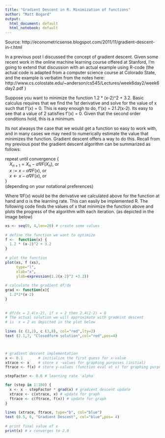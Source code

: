 ```yaml
---
title: "Gradient Descent in R. Minimization of functions"
author: "Matt Bogard"
output:
  html_document: default
  html_notebook: default
---
```


Source: http://econometricsense.blogspot.com/2011/11/gradient-descent-in-r.html

In a previous post I discussed the concept of gradient descent.  Given some recent work in the online machine learning course offered at Stanford,  I'm going to extend that discussion with an actual example using R-code  (the actual code is adapted from a computer science course at Colorado State, and the example is verbatim from the notes here: http://www.cs.colostate.edu/~anderson/cs545/Lectures/week6day2/week6day2.pdf ) 

Suppose you want to minimize the function 1.2 * (x-2)^2 + 3.2. Basic calculus requires that we find the 1st derivative and solve for the value of x such that f'(x) = 0. This is easy enough to do, f'(x) = 2*1.2*(x-2). Its easy to see that a value of 2 satisfies f'(x) =  0. Given that the second order conditions hold, this is a minimum.

Its not alwasys the case that we would get a function so easy to work with, and in many cases we may need to numerically estimate the value that minimizes the function. Gradient descent offers a way to do this. Recall from my previous post the gradient descent algorithm can be summarized as follows:

repeat until convergence { \   
$\;\;\;\; X_{n+1} = X_n - \alpha \nabla F(X_n)$, or \   
$\;\;\;\; x:= x - \alpha \nabla F(x)$, or \   
$\;\;\;\; x \leftarrow x - \alpha \nabla F(x)$, or \   
} \   
(depending on your notational preferences)

Where $\nabla F(x)$  would be the derivative we calculated above for the function at hand and α is the learning rate. This can easily be implemented R. The following code finds the values of x that minimize the function above and plots the progress of the algorithm with each iteration. (as depicted in the image below)

```r
xs <- seq(0, 4,len=20) # create some values
 
# define the function we want to optimize
f <-  function(x) { 
  1.2 * (x-2)^2 + 3.2
}
 
# plot the function 
plot(xs, f (xs), 
     type="l", 
     xlab="x", 
     ylab=expression(1.2(x-2)^2 +3.2))
 
# calculate the gradient df/dx
grad <- function(x){
  1.2*2*(x-2)
}
 
 
# df/dx = 2.4(x-2), if x = 2 then 2.4(2-2) = 0
# The actual solution we will approximate with gradeint descent
# is  x = 2 as depicted in the plot below
 
lines (c (2,2), c (3,8), col="red",lty=2)
text (2.1,7, "Closedform solution",col="red",pos=4)



# gradient descent implementation
x <- 0.1       # initialize the first guess for x-value
xtrace <- x    # store x -values for graphing purposes (initial)
ftrace <- f(x) # store y-values (function eval at x) for graphing purposes (initial)

stepFactor <- 0.6 # learning rate 'alpha'

for (step in 1:100) {
  x <- x - stepFactor * grad(x) # gradient descent update
  xtrace <- c(xtrace, x) # update for graph
  ftrace <- c(ftrace, f(x)) # update for graph
}
 
lines (xtrace, ftrace, type="b", col="blue")
text (0.5, 6, "Gradient Descent", col="blue",pos= 4)
 
# print final value of x
print(x) # x converges to 2.0
```

